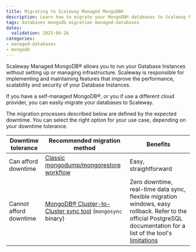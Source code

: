 ```yaml
---
title: Migrating to Scaleway Managed MongoDB®
description: Learn how to migrate your MongoDB® databases to Scaleway Managed MongoDB® for improved performance and scalability
tags: databases mongodb migration managed-databases
dates:
  validation: 2025-06-26
categories:
- managed-databases
- mongodb
---
```


Scaleway Managed MongoDB® allows you to run your Database Instances without setting up or managing infrastructure. Scaleway is responsible for implementing and maintaining features that improve the performance, scalability and security of your Database Instances.

If you have a self-managed MongoDB®, or you if use a different cloud provider, you can easily migrate your databases to Scaleway.

The migration processes described below are defined by the expected downtime. You can select the right option for your use case, depending on your downtime tolerance.

| Downtime tolerance | Recommended migration method | Benefits |
| --- | --- | --- |
| Can afford downtime | [Classic mongodump/mongorestore workflow](/managed-mongodb-databases/api-cli/backup-and-restore/) | Easy, straightforward |
| Cannot afford downtime | [MongoDB® Cluster-to-Cluster sync tool](/managed-mongodb-databases/api-cli/cluster-to-cluster-sync) (`mongosync` binary) | Zero downtime, real-time data sync, flexible migration windows, easy rollback. Refer to the official PostgreSQL documentation for a list of the tool's [limitations](https://www.mongodb.com/docs/cluster-to-cluster-sync/current/reference/limitations/#std-label-c2c-limitationsl) |
